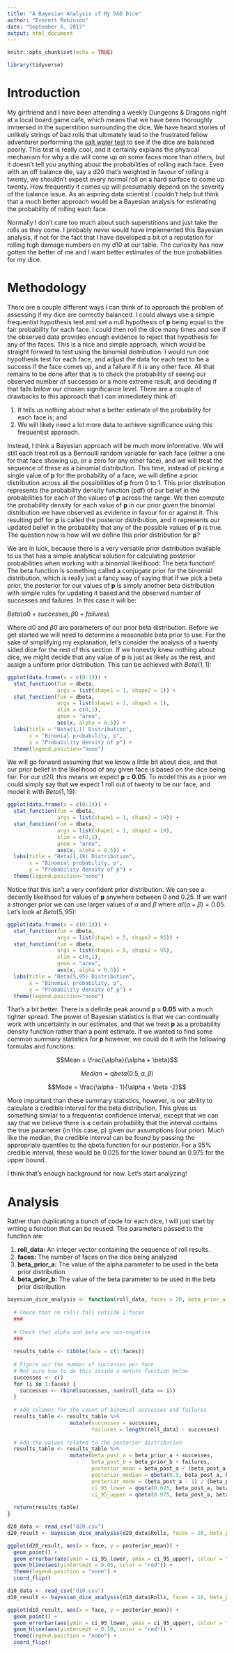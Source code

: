 ```yaml
---
title: "A Bayesian Analysis of My D&D Dice"
author: "Everett Robinson"
date: "September 6, 2017"
output: html_document
---
```


```r
knitr::opts_chunk$set(echo = TRUE)

library(tidyverse)
```

# Introduction

My girlfriend and I have been attending a weekly Dungeons & Dragons night at a local board game cafe, which means that we have been thoroughly immersed in the superstition surrounding the dice. We have heard stories of unlikely strings of bad rolls that ultimately lead to the frustrated fellow adventurer performing the [salt water test](https://www.youtube.com/watch?v=VI3N4Qg-JZM) to see if the dice are balanced poorly. This test is really cool, and it certainly explains the physical mechanism for why a die will come up on some faces more than others, but it doesn't tell you anything about the probabilities of rolling each face. Even with an off balance die, say a d20 that's weighted in favour of rolling a twenty, we shouldn't expect every normal roll on a hard surface to come up twenty. How frequently it comes up will presumably depend on the severity of the balance issue. As an aspiring data scientist I couldn't help but think that a much better approach would be a Bayesian analysis for estimating the probability of rolling each face. 

Normally I don't care too much about such superstitions and just take the rolls as they come. I probably never would have implemented this Bayesian analysis, if not for the fact that I have developed a bit of a reputation for rolling high damage numbers on my d10 at our table. The curiosity has now gotten the better of me and I want better estimates of the true probabilities for my dice.


# Methodology

There are a couple different ways I can think of to approach the problem of assessing if my dice are correctly balanced. I could always use a simple frequentist hypothesis test and set a null hypothesis of **p** being equal to the fair probability for each face. I could then roll the dice many times and see if the observed data provides enough evidence to reject that hypothesis for any of the faces. This is a nice and simple approach, which would be straight forward to test using the binomial distribution. I would run one hypothesis test for each face, and adjust the data for each test to be a success if the face comes up, and a failure if it is any other face. All that remains to be done after that is to check the probability of seeing our observed number of successes or a more extreme result, and deciding if that falls below our chosen significance level. There are a couple of drawbacks to this approach that I can immediately think of:

<ol> 
  <li>It tells us nothing about what a better estimate of the probability for each face is; and</li>
  <li>We will likely need a lot more data to achieve significance using this frequentist approach.</li>
</ol>

Instead, I think a Bayesian approach will be much more informative. We will still each treat roll as a Bernoulli random variable for each face (either a one for that face showing up, or a zero for any other face), and we will treat the sequence of these as a binomial distribution. This time, instead of picking a single value of **p** for the probability of a face, we will define a prior distribution across all the possibilities of **p** from 0 to 1. This prior distribution represents the probability density function (pdf) of our belief in the probabilities for each of the values of **p** across the range. We then compute the probability density for each value of **p** in our prior *given* the binomial distribution we have observed as evidence in favour for or against it. This resulting pdf for **p** is called the posterior distribution, and it represents our updated belief in the probability that any of the possible values of **p** is true. The question now is how will we define this prior distribution for **p**?

We are in luck, because there is a very versatile prior distribution available to us that has a simple analytical solution for calculating posterior probabilities when working with a binomial likelihood: The beta function! The beta function is something called a conjugate prior for the binomial distribution, which is really just a fancy way of saying that if we pick a beta prior, the posterior for our values of **p** is simply another beta distribution with simple rules for updating it based and the observed number of successes and failures. In this case it will be:

$Beta(\alpha 0 + successes,\beta 0 + failures)$

Where $\alpha 0$ and $\beta 0$ are parameters of our prior beta distribution. Before we get started we will need to determine a reasonable beta prior to use. For the sake of simplifying my explanation, let's consider the analysis of a twenty sided dice for the rest of this section. If we honestly knew nothing about dice, we might decide that any value of **p** is just as likely as the rest, and assign a uniform prior distribution. This can be achieved with $Beta(1,1)$:

```r
ggplot(data.frame(x = c(0:1))) + 
  stat_function(fun = dbeta, 
                args = list(shape1 = 1, shape2 = 1)) +
  stat_function(fun = dbeta, 
                args = list(shape1 = 1, shape2 = 1),
                xlim = c(0,1),
                geom = "area",
                aes(x, alpha = 0.5)) +
  labs(title = "Beta(1,1) Distribution",
       x = "Binomial probability, p",
       y = "Probability density of p") +
  theme(legend.position="none")
```

We will go forward assuming that we know a little bit about dice, and that our prior belief in the likelihood of any given face is based on the dice being fair. For our d20, this means we expect **p = 0.05**. To model this as a prior we could simply say that we expect 1 roll out of twenty to be our face, and model it with $Beta(1,19)$:

```r
ggplot(data.frame(x = c(0:1))) + 
  stat_function(fun = dbeta, 
                args = list(shape1 = 1, shape2 = 19)) +
  stat_function(fun = dbeta, 
                args = list(shape1 = 1, shape2 = 19),
                xlim = c(0,1),
                geom = "area",
                aes(x, alpha = 0.5)) +
  labs(title = "Beta(1,19) Distribution",
       x = "Binomial probability, p",
       y = "Probability density of p") +
  theme(legend.position="none")
```

Notice that this isn't a very confident prior distribution. We can see a decently likelihood for values of **p** anywhere between 0 and 0.25. If we want a stronger prior we can use larger values of $\alpha$ and $\beta$ where $\alpha / (\alpha + \beta) = 0.05$. Let's look at $Beta(5,95)$:

```r
ggplot(data.frame(x = c(0:1))) + 
  stat_function(fun = dbeta, 
                args = list(shape1 = 5, shape2 = 95)) +
  stat_function(fun = dbeta, 
                args = list(shape1 = 5, shape2 = 95),
                xlim = c(0,1),
                geom = "area",
                aes(x, alpha = 0.5)) +
  labs(title = "Beta(5,95) Distribution",
       x = "Binomial probability, p",
       y = "Probability density of p") +
  theme(legend.position="none")
```

That's a bit better. There is a definite peak around **p = 0.05** with a much tighter spread. The power of Bayesian statistics is that we can continually work with uncertainty in our estimates, and that we treat **p** as a probability density function rather than a point estimate. If we wanted to find some common summary statistics for **p** however, we could do it with the following formulas and functions:

$$Mean = \frac{\alpha}{\alpha + \beta}$$

$$Median = qbeta(0.5, \alpha, \beta)$$

$$Mode = \frac{\alpha - 1}{\alpha + \beta -2}$$

More important than these summary statistics, however, is our ability to calculate a credible interval for the beta distribution. This gives us something similar to a frequentist confidence interval, except that we can say that we believe there is a certain probability that the interval contains the true parameter (in this case, p) given our assumptions (our prior). Much like the median, the credible interval can be found by passing the appropriate quantiles to the qbeta function for our posterior. For a 95% credible interval, these would be 0.025 for the lower bound an 0.975 for the upper bound.

I think that's enough background for now. Let's start analyzing!


# Analysis

Rather than duplicating a bunch of code for each dice, I will just start by writing a function that can be reused. The parameters passed to the function are:

<ol>
  <li>**roll_data:** An integer vector containing the sequence of roll results.</li>
  <li>**faces:** The number of faces on the dice being analyzed</li>
  <li>**beta_prior_a:** The value of the alpha parameter to be used in the beta prior distribution</li>
  <li>**beta_prior_b:** The value of the beta parameter to be used in the beta prior distribution</li>
</ol>

```r
bayesian_dice_analysis <- function(roll_data, faces = 20, beta_prior_a = 1, beta_prior_b = 1) {
  
  # Check that no rolls fall outside 1:faces
  ###
  
  # Check that alpha and beta are non-negative
  ###
  
  results_table <- tibble(face = c(1:faces))
  
  # Figure our the number of successes per face
  # Not sure how to do this inside a mutate function below
  successes <- c()
  for (i in 1:faces) {
    successes <- rbind(successes, sum(roll_data == i))
  }
  
  # Add columns for the count of binomial successes and failures
  results_table <- results_table %>% 
                    mutate(successes = successes,
                           failures = length(roll_data) - successes)
  
  # Add the values related to the posterior distribution
  results_table <- results_table %>%
                    mutate(beta_post_a = beta_prior_a + successes,
                           beta_post_b = beta_prior_b + failures,
                           posterior_mean = beta_post_a / (beta_post_a + beta_post_b),
                           posterior_median = qbeta(0.5, beta_post_a, beta_post_b),
                           posterior_mode = (beta_post_a - 1) / (beta_post_a + beta_post_b - 2),
                           ci_95_lower = qbeta(0.025, beta_post_a, beta_post_b),
                           ci_95_upper = qbeta(0.975, beta_post_a, beta_post_b))
  
  return(results_table)
}
```

```r
d20_data <- read_csv("d20.csv")
d20_result <- bayesian_dice_analysis(d20_data$Rolls, faces = 20, beta_prior_a = 5, beta_prior_b = 95)
```

```r
ggplot(d20_result, aes(x = face, y = posterior_mean)) + 
  geom_point() +
  geom_errorbar(aes(ymin = ci_95_lower, ymax = ci_95_upper), colour = "black", width = 0.1) +
  geom_hline(aes(yintercept = 0.05, color = "red")) +
  theme(legend.position = "none") +
  coord_flip()
```

```r
d10_data <- read_csv("d10.csv")
d10_result <- bayesian_dice_analysis(d10_data$Rolls, faces = 10, beta_prior_a = 10, beta_prior_b = 90)

ggplot(d10_result, aes(x = face, y = posterior_mean)) + 
  geom_point() +
  geom_errorbar(aes(ymin = ci_95_lower, ymax = ci_95_upper), colour = "black", width = 0.1) +
  geom_hline(aes(yintercept = 0.10, color = "red")) +
  theme(legend.position = "none") +
  coord_flip()
```
